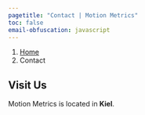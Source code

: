```yaml
---
pagetitle: "Contact | Motion Metrics"
toc: false
email-obfuscation: javascript
---
```


```{=html}
<nav aria-label="breadcrumb">
  <ol class="breadcrumb">
    <li class="breadcrumb-item"><a href="index.html">Home</a></li>
    <li class="breadcrumb-item active" aria-current="page">Contact</li>
  </ol>
</nav>
```

## Visit Us

Motion Metrics is located in **Kiel**.

<!-- > **Street Address:** 1415 Jayhawk Blvd, Lawrence, KS 66044
>
> **Visitor Parking:** 1218 Mississippi St, Lawrence, KS 66045 -->

<!-- ```{=html}
<iframe src="https://www.google.com/maps/embed?pb=!1m18!1m12!1m3!1d3102.5478774799594!2d-95.24574508375895!3d38.95715607956168!2m3!1f0!2f0!3f0!3m2!1i1024!2i768!4f13.1!3m3!1m2!1s0x87bf6f4b95fc69bd%3A0xae3cf5ffd7e06ef!2sFraser%20Hall%2C%20Lawrence%2C%20KS%2066044!5e0!3m2!1sen!2sus!4v1661872494183!5m2!1sen!2sus" width="100%" height="450" style="border:0;" allowfullscreen="" loading="lazy" referrerpolicy="no-referrer-when-downgrade"></iframe>
``` -->

<!-- ## Email Us

```{=html}
<script src="https://cdn.form.io/formiojs/formio.embed.js?src=https://ejlffjjksoybevj.form.io/affcomlabcontactform&libs=true"></script>
``` -->

